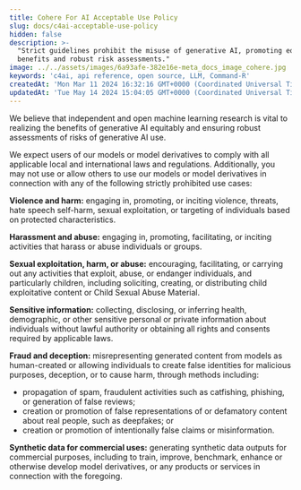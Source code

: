 ```yaml
---
title: Cohere For AI Acceptable Use Policy
slug: docs/c4ai-acceptable-use-policy
hidden: false
description: >-
  "Strict guidelines prohibit the misuse of generative AI, promoting equitable
  benefits and robust risk assessments."
image: ../../assets/images/6a93afe-382e16e-meta_docs_image_cohere.jpg
keywords: 'c4ai, api reference, open source, LLM, Command-R'
createdAt: 'Mon Mar 11 2024 16:32:16 GMT+0000 (Coordinated Universal Time)'
updatedAt: 'Tue May 14 2024 15:04:05 GMT+0000 (Coordinated Universal Time)'
---
```

We believe that independent and open machine learning research is vital to realizing the benefits of generative AI equitably and ensuring robust assessments of risks of generative AI use. 

We expect users of our models or model derivatives to comply with all applicable local and international laws and regulations. Additionally, you may not use or allow others to use our models or model derivatives in connection with any of the following strictly prohibited use cases:

**Violence and harm:** engaging in, promoting, or inciting violence, threats, hate speech self-harm, sexual exploitation, or targeting of individuals based on protected characteristics.

**Harassment and abuse:** engaging in, promoting, facilitating, or inciting activities that harass or abuse individuals or groups. 

**Sexual exploitation, harm, or abuse:** encouraging, facilitating, or carrying out any activities that exploit, abuse, or endanger individuals, and particularly children, including soliciting, creating, or distributing child exploitative content or Child Sexual Abuse Material.

**Sensitive information:** collecting, disclosing, or inferring health, demographic, or other sensitive personal or private information about individuals without lawful authority or obtaining all rights and consents required by applicable laws.

**Fraud and deception:** misrepresenting generated content from models as human-created or allowing individuals to create false identities for malicious purposes, deception, or to cause harm, through methods including:

- propagation of spam, fraudulent activities such as catfishing, phishing, or generation of false reviews;
- creation or promotion of false representations of or defamatory content about real people, such as deepfakes; or
- creation or promotion of intentionally false claims or misinformation.

**Synthetic data for commercial uses:** generating synthetic data outputs for commercial purposes, including to train, improve, benchmark, enhance or otherwise develop model derivatives, or any products or services in connection with the foregoing.
